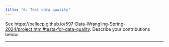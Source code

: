 ```yaml
---
title: "6: Test data quality"
---
```


See <https://bellecp.github.io/597-Data-Wrangling-Spring-2024/project.html#tests-for-data-quality>.
Describe your contributions below.

* * *
